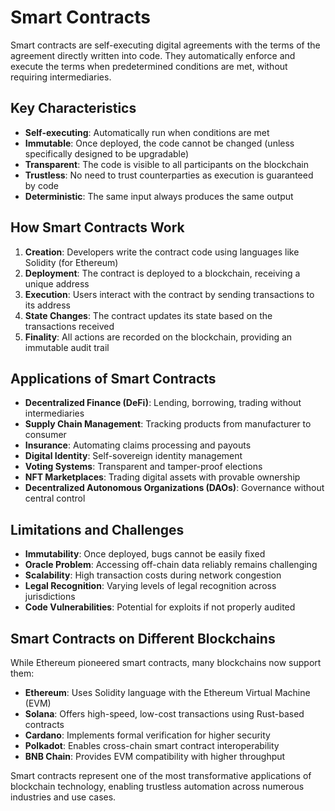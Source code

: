 # Smart Contracts

Smart contracts are self-executing digital agreements with the terms of the agreement directly written into code. They automatically enforce and execute the terms when predetermined conditions are met, without requiring intermediaries.

## Key Characteristics

- **Self-executing**: Automatically run when conditions are met
- **Immutable**: Once deployed, the code cannot be changed (unless specifically designed to be upgradable)
- **Transparent**: The code is visible to all participants on the blockchain
- **Trustless**: No need to trust counterparties as execution is guaranteed by code
- **Deterministic**: The same input always produces the same output

## How Smart Contracts Work

1. **Creation**: Developers write the contract code using languages like Solidity (for Ethereum)
2. **Deployment**: The contract is deployed to a blockchain, receiving a unique address
3. **Execution**: Users interact with the contract by sending transactions to its address
4. **State Changes**: The contract updates its state based on the transactions received
5. **Finality**: All actions are recorded on the blockchain, providing an immutable audit trail

## Applications of Smart Contracts

- **Decentralized Finance (DeFi)**: Lending, borrowing, trading without intermediaries
- **Supply Chain Management**: Tracking products from manufacturer to consumer
- **Insurance**: Automating claims processing and payouts
- **Digital Identity**: Self-sovereign identity management
- **Voting Systems**: Transparent and tamper-proof elections
- **NFT Marketplaces**: Trading digital assets with provable ownership
- **Decentralized Autonomous Organizations (DAOs)**: Governance without central control

## Limitations and Challenges

- **Immutability**: Once deployed, bugs cannot be easily fixed
- **Oracle Problem**: Accessing off-chain data reliably remains challenging
- **Scalability**: High transaction costs during network congestion
- **Legal Recognition**: Varying levels of legal recognition across jurisdictions
- **Code Vulnerabilities**: Potential for exploits if not properly audited

## Smart Contracts on Different Blockchains

While Ethereum pioneered smart contracts, many blockchains now support them:

- **Ethereum**: Uses Solidity language with the Ethereum Virtual Machine (EVM)
- **Solana**: Offers high-speed, low-cost transactions using Rust-based contracts
- **Cardano**: Implements formal verification for higher security
- **Polkadot**: Enables cross-chain smart contract interoperability
- **BNB Chain**: Provides EVM compatibility with higher throughput

Smart contracts represent one of the most transformative applications of blockchain technology, enabling trustless automation across numerous industries and use cases. 